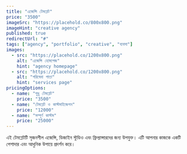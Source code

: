```yaml
---
title: "এজেন্সি টেমপ্লেট"
price: "3500"
imageSrc: "https://placehold.co/800x800.png"
imageHint: "creative agency"
published: true
redirectUrl: "#"
tags: ["agency", "portfolio", "creative", "ব্যবসা"]
images:
  - src: "https://placehold.co/1200x800.png"
    alt: "এজেন্সি হোমপেজ"
    hint: "agency homepage"
  - src: "https://placehold.co/1200x800.png"
    alt: "পরিষেবা পাতা"
    hint: "services page"
pricingOptions:
  - name: "শুধু টেমপ্লেট"
    price: "3500"
  - name: "টেমপ্লেট ও কাস্টমাইজেশন"
    price: "12000"
  - name: "সম্পূর্ণ কাস্টম"
    price: "25000"
---
```

এই টেমপ্লেটটি সৃজনশীল এজেন্সি, ডিজাইন স্টুডিও এবং ফ্রিল্যান্সারদের জন্য উপযুক্ত। এটি আপনার কাজকে একটি পেশাদার এবং আধুনিক উপায়ে প্রদর্শন করে।

